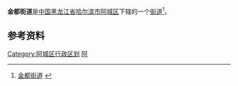 {{中国乡级行政区
| 行政区全称 = 金都街道
| 上级行政区 = [[黑龙江省|黑龙江省]][[哈尔滨市|哈尔滨市]][[阿城区|阿城区]]
| 行政区类别 = [[街道|街道]]
| LowerDivisions = 14个社区
| 行政区划代码 = 230112002
| 总面积 = 
| 户籍人口 = 
| 常住人口 = 
| 行政区划 = 
| 官方网站 =
| 邮政编码 =150000
| 毗邻行政区 =
}}

'''金都街道'''是[[中国|中国]][[黑龙江省|黑龙江省]][[哈尔滨市|哈尔滨市]][[阿城区|阿城区]]下辖的一个[[街道|街道]]<ref>[http://www.chinaquhua.cn/heilongjiang/ 金都街道] {{webarchive|url=https://web.archive.org/web/20110822123644/http://www.chinaquhua.cn/heilongjiang/ |date=2011-08-22 }}</ref>。

==参考资料==
{{reflist}}

{{哈尔滨市阿城区行政区划}}

[[Category:阿城区行政区划|Category:阿城区行政区划]]
[[Category:哈尔滨市街道|阿]]